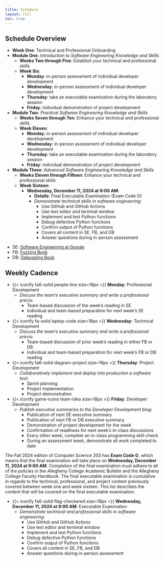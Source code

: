 ```yaml
---
title: Schedule
layout: full
toc: true
---
```


## Schedule Overview

- **Week One**: Technical and Professional Onboarding
- **Module One**: *Introduction to Software Engineering Knowledge and Skills*
    - **Weeks Two through Five**: Establish your technical and professional skills
    - **Week Six**:
      - **Monday**: in-person assessment of individual developer development
      - **Wednesday**: in-person assessment of individual developer development
      - **Thursday**: take an executable examination during the laboratory session
      - **Friday**: individual demonstration of project development
- **Module Two**: *Practical Software Engineering Knowledge and Skills*
    - **Weeks Seven through Ten**: Enhance your technical and professional skills
    - **Week Eleven**:
      - **Monday**: in-person assessment of individual developer development
      - **Wednesday**: in-person assessment of individual developer development
      - **Thursday**: take an executable examination during the laboratory session
      - **Friday**: individual demonstration of project development
- **Module Three**: *Advanced Software Engineering Knowledge and Skills*
    - **Weeks Eleven through Fifteen**: Enhance your technical and professional skills
    - **Week Sixteen**:
      - **Wednesday, December 11, 2024 at 9:00 AM**:
        - **Details**: Final Executable Examination (Exam Code G)
        - *Demonstrate technical skills in software engineering*:
          - Use GitHub and GitHub Actions
          - Use text editor and terminal window
          - Implement and test Python functions
          - Debug defective Python functions
          - Confirm output of Python functions
          - Covers all content in SE, FB, and DB
          - Answer questions during in-person assessment

::: {.callout-note appearance="minimal" title="Textbook Abbreviations" collapse="false"}

- SE: [Software Engineering at Google](https://abseil.io/resources/swe-book)
- FB: [Fuzzing Book](https://www.fuzzingbook.org/)
- DB: [Debugging Book](https://www.debuggingbook.org/)

:::

## Weekly Cadence

- {{< iconify fa6-solid people-line size=18px >}} **Monday**: Professional Development
  - *Discuss the team's executive summary and write a professional précis*:
    - Team-based discussion of the week's reading in SE
    - Individual and team-based preparation for next week's SE reading
- {{< iconify fa-solid laptop-code size=18px >}} **Wednesday**: Technical Development
  - *Discuss the team's executive summary and write a professional précis*:
    - Team-based discussion of prior week's reading in either FB or DB
    - Individual and team-based preparation for next week's FB or DB reading
- {{< iconify fa6-solid diagram-project size=18px >}} **Thursday**: Project Development
  - *Collaboratively implement and deploy into production a software tool*:
    - Sprint planning
    - Project implementation
    - Project demonstration
- {{< iconify game-icons team-idea size=18px >}} **Friday**: Developer Development
    - *Publish executive summaries to the Developer Development blog*:
        - Publication of next SE executive summary
        - Publication of next FB or DB executive summary
        - Demonstration of project development for the week
        - Confirmation of readiness for next week's in-class discussions
        - Every other week, complete an in-class programming skill-check
        - During an assessment week, demonstrate all work completed to date

::: {.callout-note appearance="minimal" title="Assessment Reminder" collapse="false"}

The Fall 2024 edition of Computer Science 203 has **Exam Code G**, which means
that the final examination will take place on **Wednesday, December 11, 2024 at
9:00 AM**. Completion of the final examination must adhere to all of the
policies in the Allegheny College Academic Bulletin and the Allegheny College
Faculty Handbook. The final executable examination is cumulative in regards to
the technical, professional, and project content previously covered between
week one and week sixteen. This list describes the content that will be covered
on the final executable examination.

- {{< iconify fa6-solid flag-checkered size=18px >}} **Wednesday, December 11, 2024 at 9:00 AM**: Executable Examination
  - *Demonstrate technical and professional skills in software engineering*:
    - Use GitHub and GitHub Actions
    - Use text editor and terminal window
    - Implement and test Python functions
    - Debug defective Python functions
    - Confirm output of Python functions
    - Covers all content in SE, FB, and DB
    - Answer questions during in-person assessment

:::

